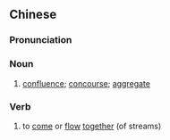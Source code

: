 {{also|总汇}}
==Chinese==
{{zh-forms|s=总汇}}

===Pronunciation===
{{zh-pron
|m=zǒnghuì
|c=zung2 wui6
|mn=qz,xm,zz:chóng-hōe
|cat=noun
}}

===Noun===
{{zh-noun}}

# [[confluence]]; [[concourse]]; [[aggregate]]

===Verb===
{{zh-verb}}

# to [[come]] or [[flow]] [[together]] (of streams)